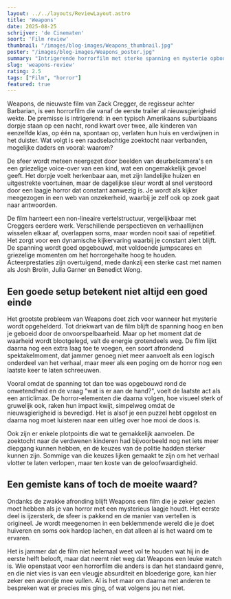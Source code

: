 ```yaml
---
layout: ../../layouts/ReviewLayout.astro
title: 'Weapons'
date: 2025-08-25
schrijver: 'de Cinematen'
soort: 'Film review'
thumbnail: "/images/blog-images/Weapons_thumbnail.jpg"
poster: "/images/blog-images/Weapons_poster.jpg"
summary: "Intrigerende horrorfilm met sterke spanning en mysterie opbouw maar kan het spijtig genoeg niet volhouden tot het einde…"
slug: 'weapons-review'
rating: 2.5
tags: ["Film", "horror"]
featured: true
---
```

Weapons, de nieuwste film van Zack Cregger, de regisseur achter Barbarian, is een horrorfilm die vanaf de eerste trailer al nieuwsgierigheid wekte. De premisse is intrigerend: in een typisch Amerikaans suburbiaans dorpje staan op een nacht, rond kwart over twee, alle kinderen van eenzelfde klas, op één na, spontaan op, verlaten hun huis en verdwijnen in het duister. Wat volgt is een raadselachtige zoektocht naar verbanden, mogelijke daders en vooral: waarom?

De sfeer wordt meteen neergezet door beelden van deurbelcamera's en een griezelige voice-over van een kind, wat een ongemakkelijk gevoel geeft. Het dorpje voelt herkenbaar aan, met zijn landelijke huizen en uitgestrekte voortuinen, maar de dagelijkse sleur wordt al snel verstoord door een laagje horror dat constant aanwezig is. Je wordt als kijker meegezogen in een web van onzekerheid, waarbij je zelf ook op zoek gaat naar antwoorden.

De film hanteert een non-lineaire vertelstructuur, vergelijkbaar met Creggers eerdere werk. Verschillende perspectieven en verhaallijnen wisselen elkaar af, overlappen soms, maar worden nooit saai of repetitief. Het zorgt voor een dynamische kijkervaring waarbij je constant alert blijft. De spanning wordt goed opgebouwd, met voldoende jumpscares en griezelige momenten om het horrorgehalte hoog te houden. Acteerprestaties zijn overtuigend, mede dankzij een sterke cast met namen als Josh Brolin, Julia Garner en Benedict Wong.

## Een goede setup betekent niet altijd een goed einde

Het grootste probleem van Weapons doet zich voor wanneer het mysterie wordt opgehelderd. Tot driekwart van de film blijft de spanning hoog en ben je geboeid door de onvoorspelbaarheid. Maar op het moment dat de waarheid wordt blootgelegd, valt de energie grotendeels weg. De film lijkt daarna nog een extra laag toe te voegen, een soort afrondend spektakelmoment, dat jammer genoeg niet meer aanvoelt als een logisch onderdeel van het verhaal, maar meer als een poging om de horror nog een laatste keer te laten schreeuwen.

Vooral omdat de spanning tot dan toe was opgebouwd rond de onwetendheid en de vraag "wat is er aan de hand?", voelt de laatste act als een anticlimax. De horror-elementen die daarna volgen, hoe visueel sterk of gruwelijk ook, raken hun impact kwijt, simpelweg omdat de nieuwsgierigheid is bevredigd. Het is alsof je een puzzel hebt opgelost en daarna nog moet luisteren naar een uitleg over hoe mooi de doos is.

Ook zijn er enkele plotpoints die wat te gemakkelijk aanvoelen. De zoektocht naar de verdwenen kinderen had bijvoorbeeld nog net iets meer diepgang kunnen hebben, en de keuzes van de politie hadden sterker kunnen zijn. Sommige van die keuzes lijken gemaakt te zijn om het verhaal vlotter te laten verlopen, maar ten koste van de geloofwaardigheid.

## Een gemiste kans of toch de moeite waard?

Ondanks de zwakke afronding blijft Weapons een film die je zeker gezien moet hebben als je van horror met een mysterieus laagje houdt. Het eerste deel is ijzersterk, de sfeer is pakkend en de manier van vertellen is origineel. Je wordt meegenomen in een beklemmende wereld die je doet huiveren en soms ook hardop lachen, en dat alleen al is het waard om te ervaren.

Het is jammer dat de film niet helemaal weet vol te houden wat hij in de eerste helft belooft, maar dat neemt niet weg dat Weapons een leuke watch is. Wie openstaat voor een horrorfilm die anders is dan het standaard genre, en die niet vies is van een vleugje absurditeit en bloederige gore, kan hier zeker een avondje mee vullen. Al is het maar om daarna met anderen te bespreken wat er precies mis ging, of wat volgens jou net niet.
